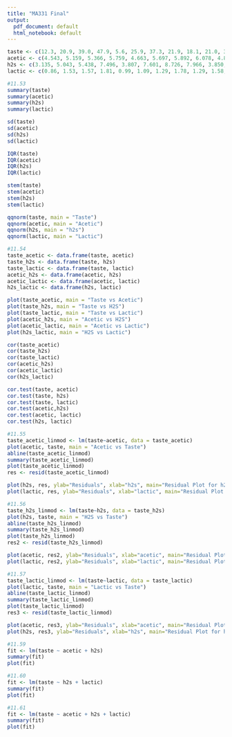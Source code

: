 ```yaml
---
title: "MA331 Final"
output:
  pdf_document: default
  html_notebook: default
---
```


```r
taste <- c(12.3, 20.9, 39.0, 47.9, 5.6, 25.9, 37.3, 21.9, 18.1, 21.0, 34.9, 57.2, 0.7, 25.9, 54.9, 40.9, 15.9, 6.4, 18.0, 38.9, 14.0, 15.2, 32.0, 56.7, 16.8, 11.6, 26.5, 0.7, 13.4, 5.5)
acetic <- c(4.543, 5.159, 5.366, 5.759, 4.663, 5.697, 5.892, 6.078, 4.898, 5.242, 5.740, 6.446, 4.477, 5.236, 6.151, 6.365, 4.787, 5.412, 5.247, 5.438, 4.564, 5.298, 5.455, 5.855, 5.366, 6.043, 6.458, 5.328, 5.802, 6.176)
h2s <- c(3.135, 5.043, 5.438, 7.496, 3.807, 7.601, 8.726, 7.966, 3.850, 4.174, 6.142, 7.908, 2.996, 4.942, 6.752, 9.588, 3.912, 4.700, 6.174, 9.064, 4.949, 5.220, 9.242, 10.199, 3.664, 3.219, 6.962, 3.912, 6.685, 4.787)
lactic <- c(0.86, 1.53, 1.57, 1.81, 0.99, 1.09, 1.29, 1.78, 1.29, 1.58, 1.68, 1.90, 1.06, 1.30, 1.52, 1.74, 1.16, 1.49, 1.63, 1.99, 1.15, 1.33, 1.44, 2.01, 1.31, 1.46, 1.72, 1.25, 1.08, 1.25)

#11.53
summary(taste)
summary(acetic)
summary(h2s)
summary(lactic)

sd(taste)
sd(acetic)
sd(h2s)
sd(lactic)

IQR(taste)
IQR(acetic)
IQR(h2s)
IQR(lactic)

stem(taste)
stem(acetic)
stem(h2s)
stem(lactic)

qqnorm(taste, main = "Taste")
qqnorm(acetic, main = "Acetic")
qqnorm(h2s, main = "h2s")
qqnorm(lactic, main = "Lactic")

#11.54
taste_acetic <- data.frame(taste, acetic)
taste_h2s <- data.frame(taste, h2s)
taste_lactic <- data.frame(taste, lactic)
acetic_h2s <- data.frame(acetic, h2s)
acetic_lactic <- data.frame(acetic, lactic)
h2s_lactic <- data.frame(h2s, lactic)

plot(taste_acetic, main = "Taste vs Acetic")
plot(taste_h2s, main = "Taste vs H2S")
plot(taste_lactic, main = "Taste vs Lactic")
plot(acetic_h2s, main = "Acetic vs H2S")
plot(acetic_lactic, main = "Acetic vs Lactic")
plot(h2s_lactic, main = "H2S vs Lactic")

cor(taste_acetic)
cor(taste_h2s)
cor(taste_lactic)
cor(acetic_h2s)
cor(acetic_lactic)
cor(h2s_lactic)

cor.test(taste, acetic)
cor.test(taste, h2s)
cor.test(taste, lactic)
cor.test(acetic,h2s)
cor.test(acetic, lactic)
cor.test(h2s, lactic)

#11.55
taste_acetic_linmod <- lm(taste~acetic, data = taste_acetic)
plot(acetic, taste, main = "Acetic vs Taste")
abline(taste_acetic_linmod)
summary(taste_acetic_linmod)
plot(taste_acetic_linmod)
res <- resid(taste_acetic_linmod)

plot(h2s, res, ylab="Residuals", xlab="h2s", main="Residual Plot for h2s")
plot(lactic, res, ylab="Residuals", xlab="lactic", main="Residual Plot for lactic")

#11.56
taste_h2s_linmod <- lm(taste~h2s, data = taste_h2s)
plot(h2s, taste, main = "H2S vs Taste")
abline(taste_h2s_linmod)
summary(taste_h2s_linmod)
plot(taste_h2s_linmod)
res2 <- resid(taste_h2s_linmod)

plot(acetic, res2, ylab="Residuals", xlab="acetic", main="Residual Plot for acetic")
plot(lactic, res2, ylab="Residuals", xlab="lactic", main="Residual Plot for lactic")

#11.57
taste_lactic_linmod <- lm(taste~lactic, data = taste_lactic)
plot(lactic, taste, main = "Lactic vs Taste")
abline(taste_lactic_linmod)
summary(taste_lactic_linmod)
plot(taste_lactic_linmod)
res3 <- resid(taste_lactic_linmod)

plot(acetic, res3, ylab="Residuals", xlab="acetic", main="Residual Plot for acetic")
plot(h2s, res3, ylab="Residuals", xlab="h2s", main="Residual Plot for h2s")

#11.59
fit <- lm(taste ~ acetic + h2s)
summary(fit)
plot(fit)

#11.60
fit <- lm(taste ~ h2s + lactic)
summary(fit)
plot(fit)

#11.61
fit <- lm(taste ~ acetic + h2s + lactic)
summary(fit)
plot(fit)

```

